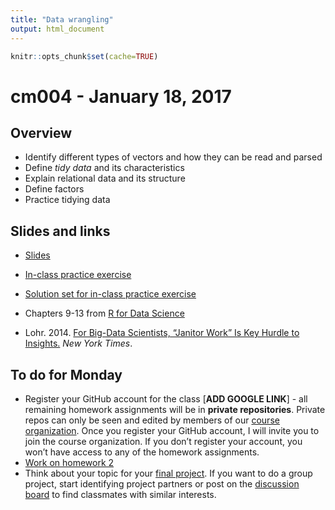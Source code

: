 ```yaml
---
title: "Data wrangling"
output: html_document
---
```


```r
knitr::opts_chunk$set(cache=TRUE)
```

# cm004 - January 18, 2017

## Overview

* Identify different types of vectors and how they can be read and parsed
* Define *tidy data* and its characteristics
* Explain relational data and its structure
* Define factors
* Practice tidying data

## Slides and links

* [Slides](extras/cm004_slides.html)
* [In-class practice exercise](https://gist.github.com/bensoltoff/509f4d56bd782fe8cef3d066700d6d28)
* [Solution set for in-class practice exercise](extras/cm004_tidy_tutorial.html)

* Chapters 9-13 from [R for Data Science](http://r4ds.had.co.nz/)
* Lohr. 2014. [For Big-Data Scientists, "Janitor Work" Is Key Hurdle to Insights.](http://www.nytimes.com/2014/08/18/technology/for-big-data-scientists-hurdle-to-insights-is-janitor-work.html?_r=0) *New York Times*.

## To do for Monday

* Register your GitHub account for the class [**ADD GOOGLE LINK**] - all remaining homework assignments will be in **private repositories**. Private repos can only be seen and edited by members of our [course organization](https://github.com/uc-cfss). Once you register your GitHub account, I will invite you to join the course organization. If you don't register your account, you won't have access to any of the homework assignments.
* [Work on homework 2](hw02-explore-wrangle-data.html)
* Think about your topic for your [final project](project_description.html). If you want to do a group project, start identifying project partners or post on the [discussion board](https://github.com/uc-cfss/Discussion) to find classmates with similar interests.


